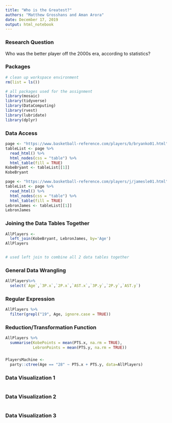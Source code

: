```yaml
---
title: "Who is the Greatest?"
authors: "Matthew Grosshans and Aman Arora"
date: December 17, 2019
output: html_notebook
---
```


### Research Question
Who was the better player off the 2000s era, according to statistics?

### Packages

```r
# clean up workspace environment
rm(list = ls())

# all packages used for the assignment
library(mosaic)
library(tidyverse)
library(DataComputing)
library(rvest)
library(lubridate)
library(dplyr)
```

### Data Access
```r
page <- "https://www.basketball-reference.com/players/b/bryanko01.html"
tableList <- page %>%
  read_html() %>%
  html_nodes(css = "table") %>%
  html_table(fill = TRUE)
KobeBryant <- tableList[[1]]
KobeBryant
```
```r
page <- "https://www.basketball-reference.com/players/j/jamesle01.html"
tableList <- page %>%
  read_html() %>%
  html_nodes(css = "table") %>%
  html_table(fill = TRUE)
LebronJames <- tableList[[1]]
LebronJames
```


### Joining the Data Tables Together
```r
AllPlayers <-
  left_join(KobeBryant, LebronJames, by='Age') 
AllPlayers                


# used left join to combine all 2 data tables together
```


### General Data Wrangling
```r
AllPlayers%>%
  select(`Age`,`3P.x`,`2P.x`,`AST.x`,`3P.y`,`2P.y`,`AST.y`)
```


### Regular Expression
```r
AllPlayers %>% 
  filter(grepl("19", Age, ignore.case = TRUE)) 
```
### Reduction/Transformation Function
```r
AllPlayers %>% 
  summarise(KobePoints = mean(PTS.x, na.rm = TRUE), 
            LebronPoints = mean(PTS.y, na.rm = TRUE))
```
### 
```r
PlayersMachine <- 
  party::ctree(Age == "28" ~ PTS.x + PTS.y, data=AllPlayers)
```

### Data Visualization 1

```r




```

### Data Visualization 2
```r



```





### Data Visualization 3

```r



```


